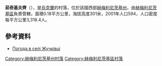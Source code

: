 {{coord|49|20|51|N|26|35|27|E|scale:100000|display=title}}

'''茹奇基夫齊'''（{{lang-uk|Жучківці}}），是[[烏克蘭|烏克蘭]]的村落，位於該國西部[[赫梅利尼茨基州|赫梅利尼茨基州]]，由[[赫梅利尼茨基區|赫梅利尼茨基區]]負責管轄，面積0.18平方公里，海拔高度301米，2001年人口594，人口密度每平方公里3,318.4人。

==參考資料==
* [http://weather.in.ua/ua/hmel'nickaja/7992 Погода в селі Жучківці] {{Wayback|url=http://weather.in.ua/ua/hmel%27nickaja/7992 |date=20111220054528 }}

{{DEFAULTSORT:Жучківці}}
[[Category:赫梅利尼茨基州村落|Category:赫梅利尼茨基州村落]]
[[Category:赫梅利尼茨基區村落|Category:赫梅利尼茨基區村落]]


{{Khmelnytskyi-geo-stub}}